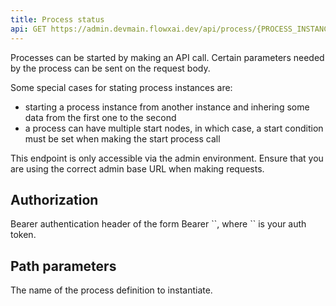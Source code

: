 ```yaml
---
title: Process status
api: GET https://admin.devmain.flowxai.dev/api/process/{PROCESS_INSTANCE_ID}/status
---
```


Processes can be started by making an API call. Certain parameters needed by the process can be sent on the request body.

Some special cases for stating process instances are:

* starting a process instance from another instance and inhering some data from the first one to the second
* a process can have multiple start nodes, in which case, a start condition must be set when making the start process call

<Info>
This endpoint is only accessible via the admin environment. Ensure that you are using the correct admin base URL when making requests.
</Info>

## Authorization

<ParamField header="Authorization" type="string" required={true} placeholder="Bearer <token>">
  Bearer authentication header of the form Bearer `<token>`, where `<token>` is your auth token.
</ParamField>


## Path parameters

<ParamField path="PROCESS_INSTANCE_ID" type="string"  required>
 The name of the process definition to instantiate.
</ParamField>
